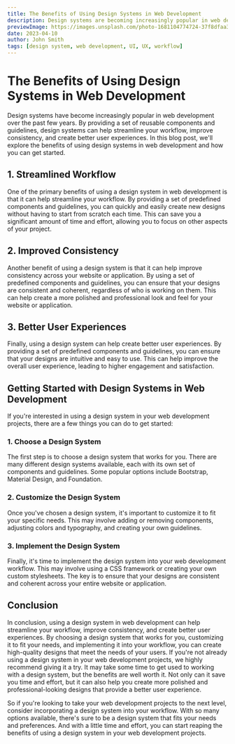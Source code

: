 ```yaml
---
title: The Benefits of Using Design Systems in Web Development
description: Design systems are becoming increasingly popular in web development, and for good reason. In this blog post, we'll explore the benefits of using design systems in web development and how they can help streamline your workflow, improve consistency, and create better user experiences.
previewImage: https://images.unsplash.com/photo-1681104774724-37f8dfaa3c11?ixlib=rb-4.0.3&ixid=MnwxMjA3fDB8MHxwaG90by1wYWdlfHx8fGVufDB8fHx8&auto=format&fit=crop&w=1031&q=80
date: 2023-04-10
author: John Smith
tags: [design system, web development, UI, UX, workflow]
---
```


# The Benefits of Using Design Systems in Web Development

Design systems have become increasingly popular in web development over the past few years. By providing a set of reusable components and guidelines, design systems can help streamline your workflow, improve consistency, and create better user experiences. In this blog post, we'll explore the benefits of using design systems in web development and how you can get started.

## 1. Streamlined Workflow

One of the primary benefits of using a design system in web development is that it can help streamline your workflow. By providing a set of predefined components and guidelines, you can quickly and easily create new designs without having to start from scratch each time. This can save you a significant amount of time and effort, allowing you to focus on other aspects of your project.

## 2. Improved Consistency

Another benefit of using a design system is that it can help improve consistency across your website or application. By using a set of predefined components and guidelines, you can ensure that your designs are consistent and coherent, regardless of who is working on them. This can help create a more polished and professional look and feel for your website or application.

## 3. Better User Experiences

Finally, using a design system can help create better user experiences. By providing a set of predefined components and guidelines, you can ensure that your designs are intuitive and easy to use. This can help improve the overall user experience, leading to higher engagement and satisfaction.

## Getting Started with Design Systems in Web Development

If you're interested in using a design system in your web development projects, there are a few things you can do to get started:

### 1. Choose a Design System

The first step is to choose a design system that works for you. There are many different design systems available, each with its own set of components and guidelines. Some popular options include Bootstrap, Material Design, and Foundation.

### 2. Customize the Design System

Once you've chosen a design system, it's important to customize it to fit your specific needs. This may involve adding or removing components, adjusting colors and typography, and creating your own guidelines.

### 3. Implement the Design System

Finally, it's time to implement the design system into your web development workflow. This may involve using a CSS framework or creating your own custom stylesheets. The key is to ensure that your designs are consistent and coherent across your entire website or application.

## Conclusion

In conclusion, using a design system in web development can help streamline your workflow, improve consistency, and create better user experiences. By choosing a design system that works for you, customizing it to fit your needs, and implementing it into your workflow, you can create high-quality designs that meet the needs of your users. If you're not already using a design system in your web development projects, we highly recommend giving it a try. It may take some time to get used to working with a design system, but the benefits are well worth it. Not only can it save you time and effort, but it can also help you create more polished and professional-looking designs that provide a better user experience.

So if you're looking to take your web development projects to the next level, consider incorporating a design system into your workflow. With so many options available, there's sure to be a design system that fits your needs and preferences. And with a little time and effort, you can start reaping the benefits of using a design system in your web development projects.
